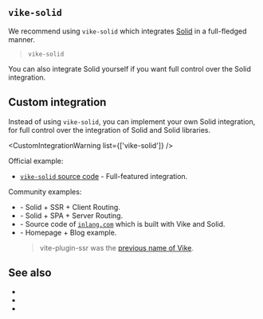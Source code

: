 
## `vike-solid`

We recommend using <Link href="/vike-solid">`vike-solid`</Link> which integrates [Solid](https://www.solidjs.com) in a full-fledged manner.

> <UseBati>`vike-solid`</UseBati>

You can also <Link href="#custom-integration">integrate Solid yourself</Link> if you want full control over the Solid integration.


## Custom integration

Instead of using <Link href="/vike-solid">`vike-solid`</Link>, you can implement your own Solid integration, for full control over the integration of Solid and Solid libraries.

<CustomIntegrationWarning list={['vike-solid']} />

Official example:
 - [`vike-solid` source code](https://github.com/vikejs/vike-solid/tree/main/vike-solid) - Full-featured integration.

Community examples:
 - <Example timestamp="2024.01" repo="birkskyum/vike-with-solid-ssr" /> - Solid + SSR + Client Routing.
 - <Example timestamp="2024.01" repo="birkskyum/vike-with-solid-spa" /> - Solid + SPA + Server Routing.
 - <Example timestamp="2023.06" repo="inlang/monorepo" /> - Source code of [`inlang.com`](https://inlang.com/) which is built with Vike and Solid.
 - <Example timestamp="2023.02" repo="vchirikov/vite-plugin-ssr-solidjs-blog-example" /> - Homepage + Blog example.
   > vite-plugin-ssr was the [previous name of Vike](https://vite-plugin-ssr.com/vike).


## See also

 - <Link href="/vike-vue" />
 - <Link href="/react" />
 - <Link href="/vue" />
